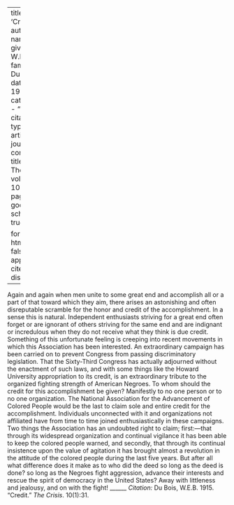 
---
title: 'Credit'
author:
  - name:
      given: W.E.B.
      family: Du Bois
date: May 1915
categories: 
  - ""
citation: 
  type: article-journal
  container-title: The Crisis
  volume: 10
  issue: 1
  page: 31
google-scholar: true

format:
  html:
    toc: false
    appendix-cite-as: display
---


Again and again when men unite to some great end and accomplish all or a part of that toward which they aim, there arises an astonishing and often disreputable scramble for the honor and credit of the accomplishment. In a sense this is natural. Independent enthusiasts striving for a great end often forget or are ignorant of others striving for the same end and are indignant or incredulous when they do not receive what they think is due credit. Something of this unfortunate feeling is creeping into recent movements in which this Association has been interested. An extraordinary campaign has been carried on to prevent Congress from passing discriminatory legislation. That the Sixty-Third Congress has actually adjourned without the enactment of such laws, and with some things like the Howard University appropriation to its credit, is an extraordinary tribute to the organized fighting strength of American Negroes. To whom should the credit for this accomplishment be given? Manifestly to no one person or to no one organization. The National Association for the Advancement of Colored People would be the last to claim sole and entire credit for the accomplishment. Individuals unconnected with it and organizations not affiliated have from time to time joined enthusiastically in these campaigns. Two things the Association has an undoubted right to claim; first:---that through its widespread organization and continual vigilance it has been able to keep the colored people warned, and secondly, that through its continual insistence upon the value of agitation it has brought almost a revolution in the attitude of the colored people during the last five years. But after all what difference does it make as to who did the deed so long as the deed is done? so long as the Negroes fight aggression, advance their interests and rescue the spirit of democracy in the United States? Away with littleness and jealousy, and on with the fight!
______
*Citation:* Du Bois, W.E.B. 1915. "Credit." *The Crisis*. 10(1):31.